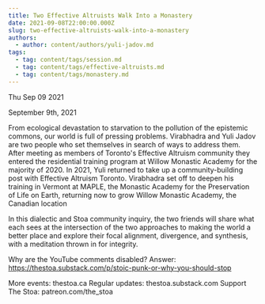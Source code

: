 ```yaml
---
title: Two Effective Altruists Walk Into a Monastery
date: 2021-09-08T22:00:00.000Z
slug: two-effective-altruists-walk-into-a-monastery
authors:
  - author: content/authors/yuli-jadov.md
tags:
  - tag: content/tags/session.md
  - tag: content/tags/effective-altruists.md
  - tag: content/tags/monastery.md
---
```






Thu Sep 09 2021

September 9th, 2021

From ecological devastation to starvation to the pollution of the epistemic commons, our world is full of pressing problems. Virabhadra and Yuli Jadov are two people who set themselves in search of ways to address them. After meeting as members of Toronto's Effective Altruism community they entered the residential training program at Willow Monastic Academy for the majority of 2020. In 2021, Yuli returned to take up a community-building post with Effective Altruism Toronto. Virabhadra set off to deepen his training in Vermont at MAPLE, the Monastic Academy for the Preservation of Life on Earth, returning now to grow Willow Monastic Academy, the Canadian location

In this dialectic and Stoa community inquiry, the two friends will share what each sees at the intersection of the two approaches to making the world a better place and explore their focal alignment, divergence, and synthesis, with a meditation thrown in for integrity. 

Why are the YouTube comments disabled? Answer: https://thestoa.substack.com/p/stoic-punk-or-why-you-should-stop

More events: thestoa.ca
Regular updates: thestoa.substack.com
Support The Stoa: patreon.com/the_stoa


